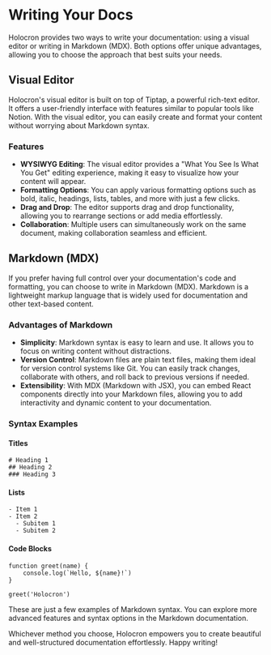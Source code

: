 # Writing Your Docs

Holocron provides two ways to write your documentation: using a visual editor or writing in Markdown (MDX). Both options offer unique advantages, allowing you to choose the approach that best suits your needs.

## Visual Editor

Holocron's visual editor is built on top of Tiptap, a powerful rich-text editor. It offers a user-friendly interface with features similar to popular tools like Notion. With the visual editor, you can easily create and format your content without worrying about Markdown syntax.

### Features

- **WYSIWYG Editing**: The visual editor provides a "What You See Is What You Get" editing experience, making it easy to visualize how your content will appear.
- **Formatting Options**: You can apply various formatting options such as bold, italic, headings, lists, tables, and more with just a few clicks.
- **Drag and Drop**: The editor supports drag and drop functionality, allowing you to rearrange sections or add media effortlessly.
- **Collaboration**: Multiple users can simultaneously work on the same document, making collaboration seamless and efficient.

## Markdown (MDX)

If you prefer having full control over your documentation's code and formatting, you can choose to write in Markdown (MDX). Markdown is a lightweight markup language that is widely used for documentation and other text-based content.

### Advantages of Markdown

- **Simplicity**: Markdown syntax is easy to learn and use. It allows you to focus on writing content without distractions.
- **Version Control**: Markdown files are plain text files, making them ideal for version control systems like Git. You can easily track changes, collaborate with others, and roll back to previous versions if needed.
- **Extensibility**: With MDX (Markdown with JSX), you can embed React components directly into your Markdown files, allowing you to add interactivity and dynamic content to your documentation.

### Syntax Examples

#### Titles

```
# Heading 1
## Heading 2
### Heading 3
```

#### Lists

```
- Item 1
- Item 2
  - Subitem 1
  - Subitem 2
```

#### Code Blocks

```clike
function greet(name) {
    console.log(`Hello, ${name}!`)
}

greet('Holocron')
```

These are just a few examples of Markdown syntax. You can explore more advanced features and syntax options in the Markdown documentation.

Whichever method you choose, Holocron empowers you to create beautiful and well-structured documentation effortlessly. Happy writing!